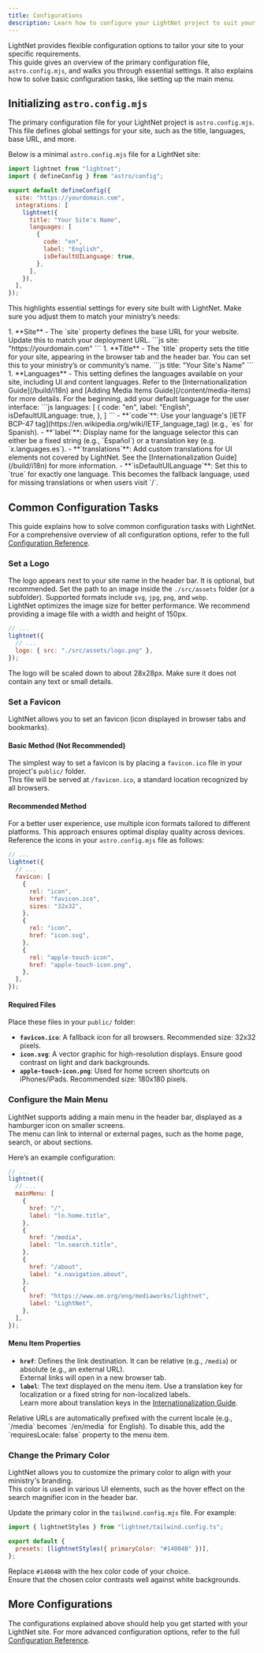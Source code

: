 ```yaml
---
title: Configurations
description: Learn how to configure your LightNet project to suit your needs.
---
```



LightNet provides flexible configuration options to tailor your site to your specific requirements.  
This guide gives an overview of the primary configuration file, `astro.config.mjs`, and walks you through essential settings. It also explains how to solve basic configuration tasks, like setting up the main menu.

## Initializing `astro.config.mjs`

The primary configuration file for your LightNet project is `astro.config.mjs`. This file defines global settings for your site, such as the title, languages, base URL, and more.

Below is a minimal `astro.config.mjs` file for a LightNet site:

```js title="astro.config.mjs"
import lightnet from "lightnet";
import { defineConfig } from "astro/config";

export default defineConfig({
  site: "https://yourdomain.com",
  integrations: [
    lightnet({
      title: "Your Site's Name",
      languages: [
        {
          code: "en",
          label: "English",
          isDefaultUILanguage: true,
        },
      ],
    }),
  ],
});
```

This highlights essential settings for every site built with LightNet. Make sure you adjust them to match your ministry’s needs:

<Steps>
1. **Site** - 
  The `site` property defines the base URL for your website. Update this to match your deployment URL.
   ```js
   site: "https://yourdomain.com"
   ```
1. **Title** - 
  The `title` property sets the title for your site, appearing in the browser tab and the header bar. You can set this to your ministry’s or community’s name.
   ```js
   title: "Your Site's Name"
   ```
1. **Languages** - 
  This setting defines the languages available on your site, including UI and content languages. Refer to the [Internationalization Guide](/build/i18n) and [Adding Media Items Guide](/content/media-items) for more details.  
  For the beginning, add your default language for the user interface:
   ```js
   languages: [
      {
        code: "en",
        label: "English",
        isDefaultUILanguage: true,
      },
    ]
    ```
    - **`code`**: Use your language's [IETF BCP-47 tag](https://en.wikipedia.org/wiki/IETF_language_tag) (e.g., `es` for Spanish).
    - **`label`**: Display name for the language selector this can either be a fixed string (e.g., `Español`) or a translation key (e.g. `x.languages.es`).
    - **`translations`**: Add custom translations for UI elements not covered by LightNet.  
      See the [Internationalization Guide](/build/i18n) for more information.
    - **`isDefaultUILanguage`**: Set this to `true` for exactly one language. This becomes the fallback language, used for missing translations or when users visit `/`.
</Steps>

## Common Configuration Tasks

This guide explains how to solve common configuration tasks with LightNet.  
For a comprehensive overview of all configuration options, refer to the full [Configuration Reference](/reference/configuration).

### Set a Logo

The logo appears next to your site name in the header bar. It is optional, but recommended.
Set the path to an image inside the `./src/assets` folder (or a subfolder). Supported formats include `svg`, `jpg`, `png`, and `webp`.  
LightNet optimizes the image size for better performance. We recommend providing a image file with a width and height of 150px.

```js title="astro.config.mjs" ins={4}
// ...
lightnet({
  // ...
  logo: { src: "./src/assets/logo.png" },
});
```

<Aside>
  The logo will be scaled down to about 28x28px. Make sure it does not contain
  any text or small details.
</Aside>

### Set a Favicon

LightNet allows you to set an favicon (icon displayed in browser tabs and bookmarks).

#### Basic Method (Not Recommended)

The simplest way to set a favicon is by placing a `favicon.ico` file in your project's `public/` folder.  
This file will be served at `/favicon.ico`, a standard location recognized by all browsers.

#### Recommended Method

For a better user experience, use multiple icon formats tailored to different platforms. This approach ensures optimal display quality across devices. Reference the icons in your `astro.config.mjs` file as follows:

```js title="astro.config.mjs" ins={4-18}
// ...
lightnet({
  // ...
  favicon: [
    {
      rel: "icon",
      href: "favicon.ico",
      sizes: "32x32",
    },
    {
      rel: "icon",
      href: "icon.svg",
    },
    {
      rel: "apple-touch-icon",
      href: "apple-touch-icon.png",
    },
  ],
});
```

#### Required Files

Place these files in your `public/` folder:

- **`favicon.ico`**: A fallback icon for all browsers. Recommended size: 32x32 pixels.
- **`icon.svg`**: A vector graphic for high-resolution displays. Ensure good contrast on light and dark backgrounds.
- **`apple-touch-icon.png`**: Used for home screen shortcuts on iPhones/iPads. Recommended size: 180x180 pixels.

### Configure the Main Menu

LightNet supports adding a main menu in the header bar, displayed as a hamburger icon on smaller screens.  
The menu can link to internal or external pages, such as the home page, search, or about sections.

Here’s an example configuration:

```js title="astro.config.mjs" ins={4-21}
// ...
lightnet({
  // ...
  mainMenu: [
    {
      href: "/",
      label: "ln.home.title",
    },
    {
      href: "/media",
      label: "ln.search.title",
    },
    {
      href: "/about",
      label: "x.navigation.about",
    },
    {
      href: "https://www.om.org/eng/mediaworks/lightnet",
      label: "LightNet",
    },
  ],
});
```

#### Menu Item Properties

- **`href`**: Defines the link destination. It can be relative (e.g., `/media`) or absolute (e.g., an external URL).  
  External links will open in a new browser tab.
- **`label`**: The text displayed on the menu item. Use a translation key for localization or a fixed string for non-localized labels.  
  Learn more about translation keys in the [Internationalization Guide](/build/i18n).

<Aside>
  Relative URLs are automatically prefixed with the current locale (e.g.,
  `/media` becomes `/en/media` for English). To disable this, add the
  `requiresLocale: false` property to the menu item.
</Aside>

### Change the Primary Color

LightNet allows you to customize the primary color to align with your ministry's branding.  
This color is used in various UI elements, such as the hover effect on the search magnifier icon in the header bar.

Update the primary color in the `tailwind.config.mjs` file. For example:

```js title="tailwind.config.mjs" {5}
import { lightnetStyles } from "lightnet/tailwind.config.ts";

export default {
  presets: [lightnetStyles({ primaryColor: "#14004B" })],
};
```

Replace `#14004B` with the hex color code of your choice.  
Ensure that the chosen color contrasts well against white backgrounds.

## More Configurations

The configurations explained above should help you get started with your LightNet site. For more advanced configuration options, refer to the full [Configuration Reference](/reference/configuration).
